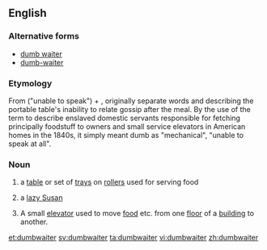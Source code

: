 ==English==

===Alternative forms===
* [[dumb waiter]]
* [[dumb-waiter]]

===Etymology===
From {{term|dumb}} ("unable to speak") + {{term|waiter}}, originally separate words and describing the portable table's inability to relate gossip after the meal. By the use of the term to describe enslaved domestic servants responsible for fetching principally foodstuff to owners and small service elevators in American homes in the 1840s, it simply meant dumb as "mechanical", "unable to speak at all".

===Noun===
{{en-noun}}

# {{context|obsolete|lang=en}} a [[table]] or set of [[tray]]s on [[roller]]s used for serving food
# {{context|obsolete|lang=en}} a [[lazy Susan]]
# A small [[elevator]] used to move [[food]] etc. from one [[floor]] of a [[building]] to another.

[[et:dumbwaiter]]
[[sv:dumbwaiter]]
[[ta:dumbwaiter]]
[[vi:dumbwaiter]]
[[zh:dumbwaiter]]